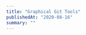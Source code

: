 ```yaml
---
title: "Graphical Git Tools"
publishedAt: "2020-08-16"
summary: ""
---
```



<!--- © Aven LLC and Aven Contributors. Licensed under Creative Commons BY-NC-SA 4.0 https://creativecommons.org/licenses/by-nc-sa/4.0/ -->
